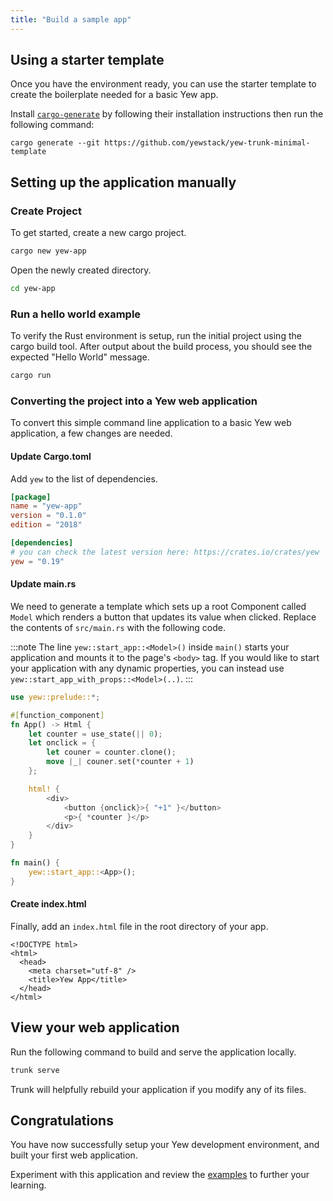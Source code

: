 ```yaml
---
title: "Build a sample app"
---
```


## Using a starter template

Once you have the environment ready, you can use the starter template to create the boilerplate needed for a basic Yew app.

Install [`cargo-generate`](https://github.com/cargo-generate/cargo-generate) by following their installation instructions
then run the following command:

```shell
cargo generate --git https://github.com/yewstack/yew-trunk-minimal-template
```

## Setting up the application manually

### Create Project

To get started, create a new cargo project.

```bash
cargo new yew-app
```

Open the newly created directory.

```bash
cd yew-app
```

### Run a hello world example

To verify the Rust environment is setup, run the initial project using the cargo build tool. After output about the build process, you should see the expected "Hello World" message.

```bash
cargo run
```

### Converting the project into a Yew web application

To convert this simple command line application to a basic Yew web application, a few changes are needed.

#### Update Cargo.toml

Add `yew` to the list of dependencies.

```toml title=Cargo.toml
[package]
name = "yew-app"
version = "0.1.0"
edition = "2018"

[dependencies]
# you can check the latest version here: https://crates.io/crates/yew
yew = "0.19"
```

#### Update main.rs

We need to generate a template which sets up a root Component called `Model` which renders a button that updates its value when clicked.
Replace the contents of `src/main.rs` with the following code.

:::note
The line `yew::start_app::<Model>()` inside `main()` starts your application and mounts it to the page's `<body>` tag.
If you would like to start your application with any dynamic properties, you can instead use `yew::start_app_with_props::<Model>(..)`.
:::

```rust ,no_run, title=main.rs
use yew::prelude::*;

#[function_component]
fn App() -> Html {
    let counter = use_state(|| 0);
    let onclick = {
        let couner = counter.clone();
        move |_| couner.set(*counter + 1)
    };

    html! {
        <div>
            <button {onclick}>{ "+1" }</button>
            <p>{ *counter }</p>
        </div>
    }
}

fn main() {
    yew::start_app::<App>();
}
```

#### Create index.html

Finally, add an `index.html` file in the root directory of your app.

```html, title=index.html
<!DOCTYPE html>
<html>
  <head>
    <meta charset="utf-8" />
    <title>Yew App</title>
  </head>
</html>
```

## View your web application

Run the following command to build and serve the application locally.

```bash
trunk serve
```

Trunk will helpfully rebuild your application if you modify any of its files.

## Congratulations

You have now successfully setup your Yew development environment, and built your first web application.

Experiment with this application and review the [examples](./examples.mdx) to further your learning.
